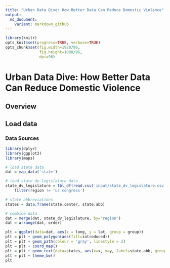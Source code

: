 ```yaml
---
title: "Urban Data Dive: How Better Data Can Reduce Domestic Violence"
output:
  md_document:
    variant: markdown_github
---
```


```r
library(knitr)
opts_knit$set(progress=TRUE, verbose=TRUE)
opts_chunk$set(fig.width=1920/96,
               fig.height=1080/96,
               dpi=96)
```

Urban Data Dive: How Better Data Can Reduce Domestic Violence
=============================================================

Overview
--------

Load data
---------

### Data Sources

```r
library(dplyr)
library(ggplot2)
library(maps)
```

```r
# load state data
dat = map_data('state')

# load state dv legislature data
state_dv_legislature = tbl_df(read.csv('input/state_dv_legislature.csv')) %>%
    filter(region != 'us congress')

# state abbreviations
states = data.frame(state.center, state.abb)

# combine data
dat = merge(dat, state_dv_legislature, by='region')
dat = arrange(dat, order)

plt = ggplot(data=dat, aes(x = long, y = lat, group = group))
plt = plt + geom_polygon(aes(fill=introduced))
plt = plt + geom_path(colour = 'gray', linestyle = 2)
plt = plt + coord_map()
plt = plt + geom_text(data=states, aes(x=x, y=y, label=state.abb, group = NULL, color='white'), size = 2)
plt = plt + theme_bw()
plt
```
